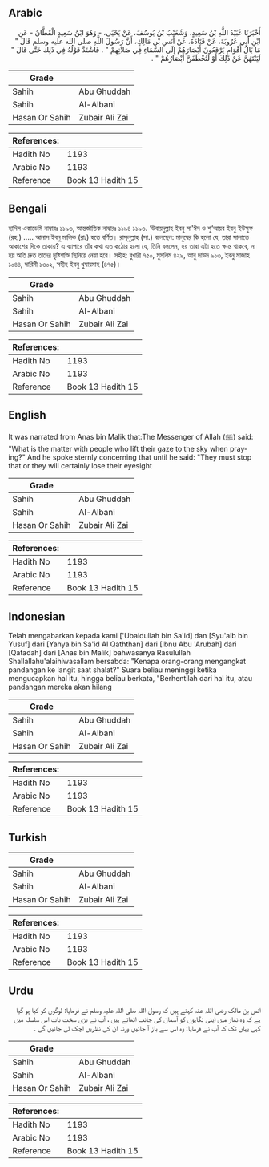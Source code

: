 ## Arabic


<div dir="rtl" lang="ar" style={{fontSize:'larger',backgroundColor:'#f8f9fa',padding:20}}>
أَخْبَرَنَا عُبَيْدُ اللَّهِ بْنُ سَعِيدٍ، وَشُعَيْبُ بْنُ يُوسُفَ، عَنْ يَحْيَى، - وَهُوَ ابْنُ سَعِيدٍ الْقَطَّانُ - عَنِ ابْنِ أَبِي عَرُوبَةَ، عَنْ قَتَادَةَ، عَنْ أَنَسِ بْنِ مَالِكٍ، أَنَّ رَسُولَ اللَّهِ صلى الله عليه وسلم قَالَ ‏"‏ مَا بَالُ أَقْوَامٍ يَرْفَعُونَ أَبْصَارَهُمْ إِلَى السَّمَاءِ فِي صَلاَتِهِمْ ‏"‏ ‏.‏ فَاشْتَدَّ قَوْلُهُ فِي ذَلِكَ حَتَّى قَالَ ‏"‏ لَيَنْتَهُنَّ عَنْ ذَلِكَ أَوْ لَتُخْطَفَنَّ أَبْصَارُهُمْ ‏"‏ ‏.‏
</div>
<div style={{backgroundColor:'#f8f9fa',padding:20, marginBottom: 10}}><table> <thead> <tr> <th>Grade</th> <th></th> </tr> </thead> <tbody> <tr><td>Sahih</td><td>Abu Ghuddah</td></tr><tr><td>Sahih</td><td>Al-Albani</td></tr><tr><td>Hasan Or Sahih</td><td>Zubair Ali Zai</td></tr></tbody></table><table> <thead> <tr> <th>References:</th> <th></th> </tr> </thead> <tbody><tr><td>Hadith No</td><td>1193</td></tr><tr><td>Arabic No</td><td>1193</td></tr><tr><td>Reference</td><td>Book 13 Hadith 15</td></tr></tbody></table></div>

## Bengali


<div dir="ltr" lang="bn" style={{fontSize:'larger',backgroundColor:'#f8f9fa',padding:20}}>
হাদিস একাডেমি নাম্বারঃ ১১৯৩, আন্তর্জাতিক নাম্বারঃ ১১৯৪ ১১৯৩. ‘উবায়দুল্লাহ ইবনু সা'ঈদ ও শু‘আয়ব ইবনু ইউসুফ (রহ.) ..... আনাস ইবনু মালিক (রাঃ) হতে বর্ণিত। রাসূলুল্লাহ (সা.) বলেছেন: মানুষের কি হলো যে, তারা সালাতে আকাশের দিকে তাকায়? এ ব্যাপারে তাঁর কথা এত কঠোর হলো যে, তিনি বললেন, হয় তারা এটা হতে ক্ষান্ত থাকবে, না হয় অতি দ্রুত তাদের দৃষ্টিশক্তি ছিনিয়ে নেয়া হবে। সহীহ: বুখারী ৭৫০, মুসলিম ৪২৯, আবু দাউদ ৯১৩, ইবনু মাজাহ ১০৪৪, দারিমী ১৩০২, সহীহ ইবনু খুযায়মাহ (৪৭৫)।
</div>
<div style={{backgroundColor:'#f8f9fa',padding:20, marginBottom: 10}}><table> <thead> <tr> <th>Grade</th> <th></th> </tr> </thead> <tbody> <tr><td>Sahih</td><td>Abu Ghuddah</td></tr><tr><td>Sahih</td><td>Al-Albani</td></tr><tr><td>Hasan Or Sahih</td><td>Zubair Ali Zai</td></tr></tbody></table><table> <thead> <tr> <th>References:</th> <th></th> </tr> </thead> <tbody><tr><td>Hadith No</td><td>1193</td></tr><tr><td>Arabic No</td><td>1193</td></tr><tr><td>Reference</td><td>Book 13 Hadith 15</td></tr></tbody></table></div>

## English


<div dir="ltr" lang="en" style={{fontSize:'larger',backgroundColor:'#f8f9fa',padding:20}}>
It was narrated from Anas bin Malik that:The Messenger of Allah (ﷺ) said: "What is the matter with people who lift their gaze to the sky when praying?" And he spoke sternly concerning that until he said: "They must stop that or they will certainly lose their eyesight
</div>
<div style={{backgroundColor:'#f8f9fa',padding:20, marginBottom: 10}}><table> <thead> <tr> <th>Grade</th> <th></th> </tr> </thead> <tbody> <tr><td>Sahih</td><td>Abu Ghuddah</td></tr><tr><td>Sahih</td><td>Al-Albani</td></tr><tr><td>Hasan Or Sahih</td><td>Zubair Ali Zai</td></tr></tbody></table><table> <thead> <tr> <th>References:</th> <th></th> </tr> </thead> <tbody><tr><td>Hadith No</td><td>1193</td></tr><tr><td>Arabic No</td><td>1193</td></tr><tr><td>Reference</td><td>Book 13 Hadith 15</td></tr></tbody></table></div>

## Indonesian


<div dir="ltr" lang="id" style={{fontSize:'larger',backgroundColor:'#f8f9fa',padding:20}}>
Telah mengabarkan kepada kami ['Ubaidullah bin Sa'id] dan [Syu'aib bin Yusuf] dari [Yahya bin Sa'id Al Qaththan] dari [Ibnu Abu 'Arubah] dari [Qatadah] dari [Anas bin Malik] bahwasanya Rasulullah Shallallahu'alaihiwasallam bersabda: "Kenapa orang-orang mengangkat pandangan ke langit saat shalat?" Suara beliau meninggi ketika mengucapkan hal itu, hingga beliau berkata, "Berhentilah dari hal itu, atau pandangan mereka akan hilang
</div>
<div style={{backgroundColor:'#f8f9fa',padding:20, marginBottom: 10}}><table> <thead> <tr> <th>Grade</th> <th></th> </tr> </thead> <tbody> <tr><td>Sahih</td><td>Abu Ghuddah</td></tr><tr><td>Sahih</td><td>Al-Albani</td></tr><tr><td>Hasan Or Sahih</td><td>Zubair Ali Zai</td></tr></tbody></table><table> <thead> <tr> <th>References:</th> <th></th> </tr> </thead> <tbody><tr><td>Hadith No</td><td>1193</td></tr><tr><td>Arabic No</td><td>1193</td></tr><tr><td>Reference</td><td>Book 13 Hadith 15</td></tr></tbody></table></div>

## Turkish


<div dir="ltr" lang="tr" style={{fontSize:'larger',backgroundColor:'#f8f9fa',padding:20}}>

</div>
<div style={{backgroundColor:'#f8f9fa',padding:20, marginBottom: 10}}><table> <thead> <tr> <th>Grade</th> <th></th> </tr> </thead> <tbody> <tr><td>Sahih</td><td>Abu Ghuddah</td></tr><tr><td>Sahih</td><td>Al-Albani</td></tr><tr><td>Hasan Or Sahih</td><td>Zubair Ali Zai</td></tr></tbody></table><table> <thead> <tr> <th>References:</th> <th></th> </tr> </thead> <tbody><tr><td>Hadith No</td><td>1193</td></tr><tr><td>Arabic No</td><td>1193</td></tr><tr><td>Reference</td><td>Book 13 Hadith 15</td></tr></tbody></table></div>

## Urdu


<div dir="rtl" lang="ur" style={{fontSize:'larger',backgroundColor:'#f8f9fa',padding:20}}>
انس بن مالک رضی اللہ عنہ کہتے ہیں کہ رسول اللہ صلی اللہ علیہ وسلم نے فرمایا: لوگوں کو کیا ہو گیا ہے کہ وہ نماز میں اپنی نگاہوں کو آسمان کی جانب اٹھاتے ہیں ، آپ نے بڑی سخت بات اس سلسلہ میں کہی یہاں تک کہ آپ نے فرمایا: وہ اس سے باز آ جائیں ورنہ ان کی نظریں اچک لی جائیں گی ۔
</div>
<div style={{backgroundColor:'#f8f9fa',padding:20, marginBottom: 10}}><table> <thead> <tr> <th>Grade</th> <th></th> </tr> </thead> <tbody> <tr><td>Sahih</td><td>Abu Ghuddah</td></tr><tr><td>Sahih</td><td>Al-Albani</td></tr><tr><td>Hasan Or Sahih</td><td>Zubair Ali Zai</td></tr></tbody></table><table> <thead> <tr> <th>References:</th> <th></th> </tr> </thead> <tbody><tr><td>Hadith No</td><td>1193</td></tr><tr><td>Arabic No</td><td>1193</td></tr><tr><td>Reference</td><td>Book 13 Hadith 15</td></tr></tbody></table></div>